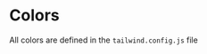 

<Meta title="core/Colors" />

# Colors

All colors are defined in the `tailwind.config.js` file

<ColorPalette>
  <ColorItem
    title="Reguleque Primary"
    colors={{
      primary: "#34911F",
    }}
  />
  <ColorItem
    title="Duenos Directos Primary"
    colors={{
      primary: "#a21caf",
    }}
  />
  <ColorItem
    title="Light Neutrals"
    colors={{
      "light-neutral-100": "#FFFFFF",
      "light-neutral-200": "#F9F9F9",
      "light-neutral-300": "#d1d1d1",
    }}
  />
  <ColorItem
    title="Dark Neutrals"
    colors={{
      "dark-neutral-100": "#484848",
      "dark-neutral-200": "#2F2F2F",
      "dark-neutral-300": "#242424",
    }}
  />
  <ColorItem
    title="Light Text"
    colors={{
      "light-text-100": "#213547",
      "light-text-200": "#717171",
    }}
  />
  <ColorItem
    title="Dark Text"
    colors={{
      "dark-text-100": "#E4E4E4",
      "dark-text-200": "#A0A0A0",
    }}
  />

</ColorPalette>
